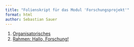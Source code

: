 ```yaml
---
title: "Folienskript für das Modul 'Forschungsprojekt'"
format: html
author: Sebastian Sauer
---
```



1. [Organisatorisches](https://sebastiansauer.github.io/fopra-slides/thema01.html#/title-slide)
2. [Rahmen: Hallo, Forschung!](https://sebastiansauer.github.io/fopra-slides/thema02.html#/title-slide)

